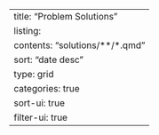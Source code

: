 ---
title: "Problem Solutions"
listing:
  contents: "solutions/**/*.qmd"
  sort: "date desc"
  type: grid
  categories: true
  sort-ui: true
  filter-ui: true
---